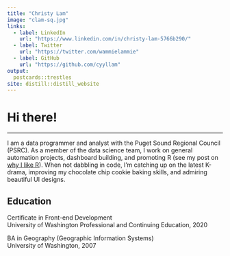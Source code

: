 ```yaml
---
title: "Christy Lam"
image: "clam-sq.jpg"
links:
  - label: LinkedIn
    url: "https://www.linkedin.com/in/christy-lam-5766b290/"
  - label: Twitter
    url: "https://twitter.com/wammielammie"
  - label: GitHub
    url: "https://github.com/cyyllam"
output:
  postcards::trestles
site: distill::distill_website
---
```


# Hi there!

***

I am a data programmer and analyst with the Puget Sound Regional Council (PSRC). As a member of the data science team, I work on general automation projects, dashboard building, and promoting R (see my post on [why I like R](http://psrc.github.io/2020/Why-I-like-R)). When not dabbling in code, I'm catching up on the latest K-drama, improving my chocolate chip cookie baking skills, and admiring beautiful UI designs. 

## Education

Certificate in Front-end Development  
University of Washington Professional and Continuing Education, 2020

BA in Geography (Geographic Information Systems)  
University of Washington, 2007

